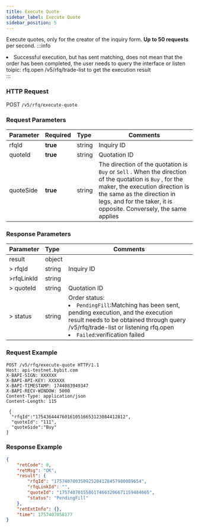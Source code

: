 ```yaml
---
title: Execute Quote
sidebar_label: Execute Quote
sidebar_position: 5
---
```

Execute quotes, only for the creator of the inquiry form. **Up to 50 requests** per second.
:::info
<li>Successful execution, but has sent matching, does not mean that the order has been completed, the user needs to query the interface or listen toipic: rfq.open /v5/rfq/trade-list to get the execution result</li>
:::

### HTTP Request
POST `/v5/rfq/execute-quote`

### Request Parameters
| Parameter | Required | Type | Comments|
|:----- |:-------|:-----|------ |
|rfqId |**true** |string |Inquiry ID|
|quoteId |**true** |string |Quotation ID|
|quoteSide |**true** |string |The direction of the quotation is `Buy` or `Sell` . When the direction of the quotation is `Buy` , for the maker, the execution direction is the same as the direction in legs, and for the taker, it is opposite. Conversely, the same applies|

### Response Parameters
| Parameter | Type | Comments|
|:----- |:-----|----- |
|result |object ||
|> rfqId |string |Inquiry ID |
|>rfqLinkId |string ||
|> quoteId |string |Quotation ID |
|> status |string |Order status: <li>`PendingFill`:Matching has been sent, pending execution, and the execution result needs to be obtained through query /v5/rfq/trade-list or listening rfq.open</li><li>`Failed`:verification failed</li> |

### Request Example

```http
POST /v5/rfq/execute-quote HTTP/1.1
Host: api-testnet.bybit.com
X-BAPI-SIGN: XXXXXX
X-BAPI-API-KEY: XXXXXX
X-BAPI-TIMESTAMP: 1744083949347
X-BAPI-RECV-WINDOW: 5000
Content-Type: application/json
Content-Length: 115

 {
  "rfqId":"1754364447601610516653123084412812",
  "quoteId": "111",
  "quoteSide":"Buy"
}
```

### Response Example

```json
{
    "retCode": 0,
    "retMsg": "OK",
    "result": {
        "rfqId": "175740700350925204128457980089654",
        "rfqLinkId": "",
        "quoteId": "1757407015586174663206671159484665",
        "status": "PendingFill"
    },
    "retExtInfo": {},
    "time": 1757407058177
}
```

